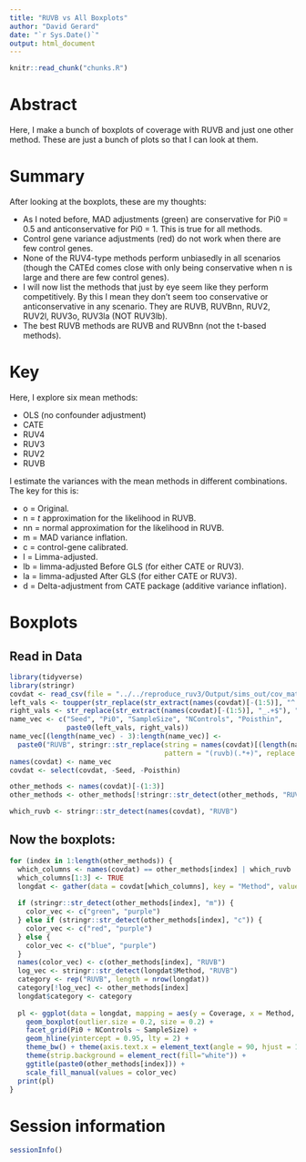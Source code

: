 ```yaml
---
title: "RUVB vs All Boxplots"
author: "David Gerard"
date: "`r Sys.Date()`"
output: html_document
---
```


<!-- The file analysis/chunks.R contains chunks that define default settings
shared across the workflowr files. -->
```r
knitr::read_chunk("chunks.R")
```

# Abstract

Here, I make a bunch of boxplots of coverage with RUVB and just one other method. These are just a bunch of plots so that I can look at them.

# Summary
After looking at the boxplots, these are my thoughts:

* As I noted before, MAD adjustments (green) are conservative for Pi0 = 0.5 and anticonservative for Pi0 = 1. This is true for all methods.
* Control gene variance adjustments (red) do not work when there are few control genes.
* None of the RUV4-type methods perform unbiasedly in all scenarios (though the CATEd comes close with only being conservative when n is large and there are few control genes).
* I will now list the methods that just by eye seem like they perform competitively. By this I mean they don't seem too conservative or anticonservative in any scenario. They are RUVB, RUVBnn, RUV2, RUV2l, RUV3o, RUV3la (NOT RUV3lb).
* The best RUVB methods are RUVB and RUVBnn (not the t-based methods).

# Key

Here, I explore six mean methods:

* OLS (no confounder adjustment)
* CATE
* RUV4
* RUV3
* RUV2
* RUVB

I estimate the variances with the mean methods in different combinations. The key for this is:

* o = Original.
* n = $t$ approximation for the likelihood in RUVB.
* nn = normal approximation for the likelihood in RUVB.
* m = MAD variance inflation.
* c = control-gene calibrated.
* l = Limma-adjusted.
* lb = limma-adjusted Before GLS (for either CATE or RUV3).
* la = limma-adjusted After GLS (for either CATE or RUV3).
* d = Delta-adjustment from CATE package (additive variance inflation).

# Boxplots

## Read in Data

```r
library(tidyverse)
library(stringr)
covdat <- read_csv(file = "../../reproduce_ruv3/Output/sims_out/cov_mat2.csv")
left_vals <- toupper(str_replace(str_extract(names(covdat)[-(1:5)], "^.+_"), "_", ""))
right_vals <- str_replace(str_extract(names(covdat)[-(1:5)], "_.+$"), "_", "")
name_vec <- c("Seed", "Pi0", "SampleSize", "NControls", "Poisthin",
              paste0(left_vals, right_vals))
name_vec[(length(name_vec) - 3):length(name_vec)] <-
  paste0("RUVB", stringr::str_replace(string = names(covdat)[(length(name_vec) - 3):length(name_vec)],
                                      pattern = "(ruvb)(.*+)", replace = "\\2"))
names(covdat) <- name_vec
covdat <- select(covdat, -Seed, -Poisthin)

other_methods <- names(covdat)[-(1:3)]
other_methods <- other_methods[!stringr::str_detect(other_methods, "RUVB")]

which_ruvb <- stringr::str_detect(names(covdat), "RUVB")
```

## Now the boxplots:

```r
for (index in 1:length(other_methods)) {
  which_columns <- names(covdat) == other_methods[index] | which_ruvb
  which_columns[1:3] <- TRUE
  longdat <- gather(data = covdat[which_columns], key = "Method", value = "Coverage", -(1:3))
  
  if (stringr::str_detect(other_methods[index], "m")) {
    color_vec <- c("green", "purple")
  } else if (stringr::str_detect(other_methods[index], "c")) {
    color_vec <- c("red", "purple")
  } else {
    color_vec <- c("blue", "purple")
  }
  names(color_vec) <- c(other_methods[index], "RUVB")  
  log_vec <- stringr::str_detect(longdat$Method, "RUVB")
  category <- rep("RUVB", length = nrow(longdat))
  category[!log_vec] <- other_methods[index]
  longdat$category <- category
  
  pl <- ggplot(data = longdat, mapping = aes(y = Coverage, x = Method, fill = category)) +
    geom_boxplot(outlier.size = 0.2, size = 0.2) +
    facet_grid(Pi0 + NControls ~ SampleSize) +
    geom_hline(yintercept = 0.95, lty = 2) +
    theme_bw() + theme(axis.text.x = element_text(angle = 90, hjust = 1, vjust = 0.5)) +
    theme(strip.background = element_rect(fill="white")) +
    ggtitle(paste0(other_methods[index])) +
    scale_fill_manual(values = color_vec)
  print(pl)
}
```

# Session information

<!-- Insert the session information into the document -->
```r
sessionInfo()
```
